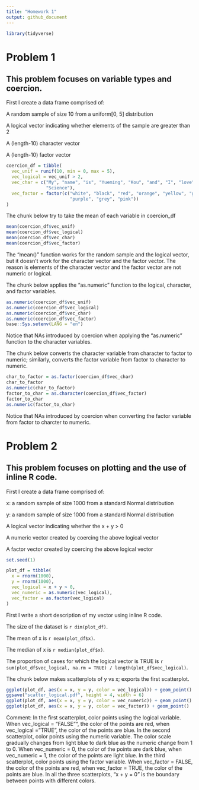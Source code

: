 ```yaml
---
title: "Homework 1"
output: github_document
---
```


```r
library(tidyverse)
```

# Problem 1
## This problem focuses on variable types and coercion.

First I create a data frame comprised of:


A random sample of size 10 from a uniform[0, 5] distribution

A logical vector indicating whether elements of the sample are greater than 2

A (length-10) character vector

A (length-10) factor vector

```r
coercion_df = tibble(
  vec_unif = runif(10, min = 0, max = 5),
  vec_logical = vec_unif > 2,
  vec_char = c("My", "name", "is", "Yueming", "Kou", "and", "I", "love", "Data", 
               "Science"),
  vec_factor = factor(c("white", "black", "red", "orange", "yellow", "green", "blue", 
                        "purple", "grey", "pink"))
)
```

The chunk below try to take the mean of each variable in coercion_df

```r
mean(coercion_df$vec_unif)
mean(coercion_df$vec_logical)
mean(coercion_df$vec_char)
mean(coercion_df$vec_factor)
```

The "mean()" function works for the random sample and the logical vector,
but it doesn't work for the character vector and the factor vector.
The reason is elements of the character vector and the factor vector are not numeric or logical.

The chunk below applies the "as.numeric" function to the logical, character, and factor variables.

```r
as.numeric(coercion_df$vec_unif)
as.numeric(coercion_df$vec_logical)
as.numeric(coercion_df$vec_char)
as.numeric(coercion_df$vec_factor)
base::Sys.setenv(LANG = "en")
```

Notice that NAs introduced by coercion when applying the "as.numeric" function to the character variables.


The chunk below converts the character variable from character to factor to numeric; similarly, converts the factor variable from factor to character to numeric.

```r
char_to_factor = as.factor(coercion_df$vec_char)
char_to_factor
as.numeric(char_to_factor)
factor_to_char = as.character(coercion_df$vec_factor)
factor_to_char
as.numeric(factor_to_char)
```

Notice that NAs introduced by coercion when converting the factor variable from factor to charcter to numeric.


# Problem 2
## This problem focuses on plotting and the use of inline R code.

First I create a data frame comprised of:


x: a random sample of size 1000 from a standard Normal distribution

y: a random sample of size 1000 from a standard Normal distribution

A logical vector indicating whether the x + y > 0

A numeric vector created by coercing the above logical vector

A factor vector created by coercing the above logical vector

```r
set.seed(1)

plot_df = tibble(
  x = rnorm(1000),
  y = rnorm(1000),
  vec_logical = x + y > 0,
  vec_numeric = as.numeric(vec_logical),
  vec_factor = as.factor(vec_logical)
)

```

First I write a short description of my vector using inline R code.

The size of the dataset is `r dim(plot_df)`.

The mean of x is `r mean(plot_df$x)`.

The median of x is `r median(plot_df$x)`.

The proportion of cases for which the logical vector is TRUE is `r sum(plot_df$vec_logical, na.rm = TRUE) / length(plot_df$vec_logical)`.


The chunk below makes scatterplots of y vs x; exports the first scatterplot.

```r
ggplot(plot_df, aes(x = x, y = y, color = vec_logical)) + geom_point()
ggsave("scatter_logical.pdf", height = 4, width = 6)
ggplot(plot_df, aes(x = x, y = y, color = vec_numeric)) + geom_point() 
ggplot(plot_df, aes(x = x, y = y, color = vec_factor)) + geom_point() 
```

Comment: 
In the first scatterplot, color points using the logical variable. When vec_logical = "FALSE"", the color of the points are red, when vec_logical = "TRUE", the color of the points are blue. 
In the second scatterplot, color points using the numeric variable. The color scale gradually changes from light blue to dark blue as the numeric change from 1 to 0. When vec_numeric = 0, the color of the points are dark blue, when vec_numeric = 1, the color of the points are light blue. 
In the third scatterplot, color points using the factor variable. When vec_factor = FALSE, the color of the points are red, when vec_factor = TRUE, the color of the points are blue.
In all the three scatterplots, "x + y = 0" is the boundary between points with different colors.